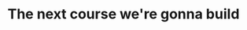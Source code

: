 ---
title: The next course we're gonna build
description: "LearnWorlds did very well and it's the time for it to retire.\nThanks for your service and we will miss you a lot."
banner: '/assets/react-banner.webp'
---